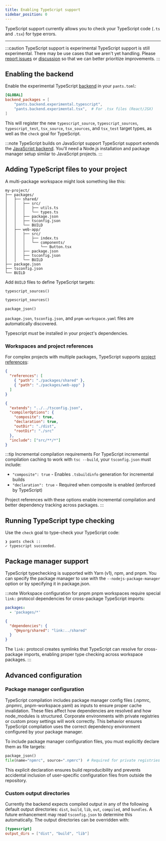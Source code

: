 ```yaml
---
title: Enabling TypeScript support
sidebar_position: 0
---
```


TypeScript support currently allows you to check your TypeScript code (`.ts` and `.tsx`) for type errors.

---

:::caution TypeScript support is experimental
TypeScript support is still experimental. There may be use cases that we aren't yet handling.
Please [report issues](https://github.com/pantsbuild/pants/issues/new/choose) or 
[discussion](https://github.com/pantsbuild/pants/discussions) so that we can better prioritize improvements.
:::

## Enabling the backend

Enable the experimental TypeScript [backend](../../using-pants/key-concepts/backends.mdx) in your `pants.toml`:

```toml title="pants.toml"
[GLOBAL]
backend_packages = [
    "pants.backend.experimental.typescript",
    "pants.backend.experimental.tsx",  # For .tsx files (React/JSX)
]
```

This will register the new `typescript_source`, `typescript_sources`, `typescript_test`, `tsx_source`, `tsx_sources`, and `tsx_test` target types, as well as the `check` goal for TypeScript.

:::note TypeScript builds on JavaScript support
TypeScript support extends the [JavaScript backend](../../javascript/overview/enabling-javascript-support.mdx). 
You'll need a Node.js installation and package manager setup similar to JavaScript projects.
:::

## Adding TypeScript files to your project

A multi-package workspace might look something like this:

```
my-project/
├── packages/
│   ├── shared/
│   │   ├── src/
│   │   │   ├── utils.ts
│   │   │   └── types.ts
│   │   ├── package.json
│   │   ├── tsconfig.json
│   │   └── BUILD
│   ├── web-app/
│   │   ├── src/
│   │   │   ├── index.ts
│   │   │   └── components/
│   │   │       └── Button.tsx
│   │   ├── package.json
│   │   ├── tsconfig.json
│   │   └── BUILD
├── package.json
├── tsconfig.json
└── BUILD
```

Add `BUILD` files to define TypeScript targets:

```python title="packages/shared/BUILD"
typescript_sources()
```

```python title="packages/web-app/BUILD" 
typescript_sources()
```

```python title="BUILD"
package_json()
```

`package.json`, `tsconfig.json`, and `pnpm-workspace.yaml` files are automatically discovered.

Typescript *must* be installed in your project's dependencies.


### Workspaces and project references

For complex projects with multiple packages, TypeScript supports [project references](https://www.typescriptlang.org/docs/handbook/project-references.html):

```json title="tsconfig.json"
{
  "references": [
    { "path": "./packages/shared" },
    { "path": "./packages/web-app" }
  ]
}
```

```json title="packages/shared/tsconfig.json"  
{
  "extends": "../../tsconfig.json",
  "compilerOptions": {
    "composite": true,
    "declaration": true,
    "outDir": "./dist",
    "rootDir": "./src"
  },
  "include": ["src/**/*"]
}
```

:::tip Incremental compilation requirements
For TypeScript incremental compilation caching to work with `tsc --build`, your `tsconfig.json` must include:

- `"composite": true` - Enables `.tsbuildinfo` generation for incremental builds
- `"declaration": true` - Required when composite is enabled (enforced by TypeScript)

Project references with these options enable incremental compilation and better dependency tracking across packages.
:::

## Running TypeScript type checking

Use the `check` goal to type-check your TypeScript code:

```
❯ pants check ::
✓ typescript succeeded.
```


## Package manager support

TypeScript typechecking is supported with Yarn (v1), npm, and pnpm. You can specify the package manager to use with the `--nodejs-package-manager` option or by specifying it in package.json.

:::note Workspace configuration for pnpm
pnpm workspaces require special `link:` protocol dependencies for cross-package TypeScript imports:

```yaml title="pnpm-workspace.yaml"
packages:
  - 'packages/*'
```

```json title="packages/app/package.json"
{
  "dependencies": {
    "@myorg/shared": "link:../shared"
  }
}
```

The `link:` protocol creates symlinks that TypeScript can resolve for cross-package imports, enabling proper type checking across workspace packages.
:::

## Advanced configuration

### Package manager configuration

TypeScript compilation includes package manager config files (.npmrc, .pnpmrc, pnpm-workspace.yaml) as inputs to ensure proper cache invalidation. These files affect how dependencies are resolved and how node_modules is structured. Corporate environments with private registries or custom proxy settings will work correctly. This behavior ensures TypeScript compilation uses the correct dependency environment configured by your package manager.

To include package manager configuration files, you must explicitly declare them as file targets:

```python title="BUILD"
package_json()
file(name="npmrc", source=".npmrc")  # Required for private registries or custom configs
```

This explicit declaration ensures build reproducibility and prevents accidental inclusion of user-specific configuration files from outside the repository.

### Custom output directories

Currently the backend expects compiled output in any of the following default output directories: `dist`, `build`, `lib`, `out`, `compiled`, and `bundles`. A future enhancement may read `tsconfig.json` to determine this automatically. The output directories can be overridden with:

```toml title="pants.toml"
[typescript]
output_dirs = ["dist", "build", "lib"]
```

